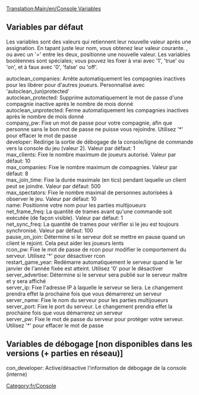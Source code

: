 [[Translation:Main/en/Console Variables]]
{{en/-}}
[[Category:fr/Console]]

== Variables par défaut ==
Les variables sont des valeurs qui retiennent leur nouvelle valeur après une assignation. En tapant juste leur nom, vous obtenez leur valeur courante. <variable> <valeur>, ou avec un '=' entre les deux, positionne une nouvelle valeur. Les variables booléennes sont spéciales; vous pouvez les fixer à vrai avec '1', 'true' ou 'on', et à faux avec '0', 'false' ou 'off'.

; autoclean_companies: Arrête automatiquement les compagnies inactives pour les libérer pour d'autres joueurs. Personnalisé avec 'autoclean_(un)protected'
; autoclean_protected: Supprime automatiquement le mot de passe d'une compagnie inactive après le nombre de mois donné
; autoclean_unprotected: Ferme automatiquement les compagnies inactives après le nombre de mois donné
; company_pw: Fixe un mot de passe pour votre compagnie, afin que personne sans le bon mot de passe ne puisse vous rejoindre. Utilisez '*' pour effacer le mot de passe
; developer: Redirige la sortie de débogage de la console/ligne de commande vers la console du jeu (valeur 2). Valeur par défaut: 1
; max_clients: Fixe le nombre maximum de joueurs autorisé. Valeur par défaut: 10
; max_companies: Fixe le nombre maximum de compagnies. Valeur par défaut: 8
; max_join_time: Fixe la durée maximale (en tics) pendant laquelle un client peut se joindre. Valeur par défaut: 500
; max_spectators: Fixe le nombre maximal de personnes autorisées à observer le jeu. Valeur par défaut: 10
; name: Positionne votre nom pour les parties multijoueurs
; net_frame_freq: La quantité de trames avant qu'une commande soit exécutée (de façon visible). Valeur par défaut: 1
; net_sync_freq: La quantité de trames pour vérifier si le jeu est toujours synchronisé. Valeur par défaut: 100
; pause_on_join: Détermine si le serveur doit se mettre en pause quand un client le rejoint. Cela peut aider les joueurs lents
; rcon_pw: Fixe le mot de passe de rcon pour modifier le comportement du serveur. Utilisez '*' pour désactiver rcon
; restart_game_year: Redémarre automatiquement le serveur quand le 1er janvier de l'année fixée est atteint. Utilisez '0' pour le désactiver
; server_advertise: Détermine si le serveur sera publié sur le serveur maître et y sera affiché
; server_ip: Fixe l'adresse IP à laquelle le serveur se liera. Le changement prendra effet la prochaine fois que vous démarrerez un serveur
; server_name: Fixe le nom du serveur pour les parties multijoueurs
; server_port: Fixe le port du serveur. Le changement prendra effet la prochaine fois que vous démarrerez un serveur
; server_pw: Fixe le mot de passe du serveur pour protéger votre serveur. Utilisez '*' pour effacer le mot de passe

== Variables de débogage [non disponibles dans les versions (+ parties en réseau)] ==
; con_developer: Active/désactive l'information de débogage de la console (interne)
;